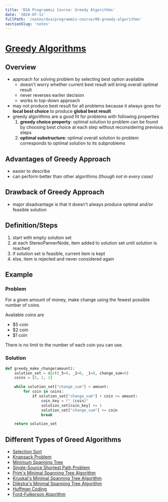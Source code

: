 ```yaml
---
title: 'DSA Programmiz Course: Greedy Algorithms'
date: '2024-07-11'
fullPath: '/notes/dsa/programmiz-course/08-greedy-algorithms'
sectionSlug: 'notes'
---
```


# [Greedy Algorithms](https://www.programiz.com/dsa/greedy-algorithm)

## Overview

- approach for solving problem by selecting best option available
    - doesn't worry whether current best result will bring overall optimal result
    - never reverses earlier decision
    - works in top-down approach
- may not produce best result for all problems because it always goes for **local best choice** to produce **global best result**
- greedy algorithms are a good fit for problems with following properties
    1. **greedy choice property**: optimal solution to problem can be found by choosing best choice at each step without reconsidering previous steps
    2. **optimal substructure**: optimal overall solution to problem corresponds to optimal solution to its subproblems

## Advantages of Greedy Approach

- easier to describe
- can perform better than other algorithms _(though not in every case)_

## Drawback of Greedy Approach

- major disadvantage is that it doesn't always produce optimal and/or feasible solution

## Definition/Steps

1. start with empty solution set
2. at each StereoPannerNode, item added to solution set until solution is reached
3. if solution set is feasible, current item is kept
4. else, item is rejected and never considered again

## Example

### Problem

For a given amount of money, make change using the fewest possible number of coins.

Available coins are
- $5 coin
- $2 coin
- $1 coin

There is no limit to the number of each coin you can use.

### Solution

```python
def greedy_make_change(amount):
    solution_set = dict(_5=0, _2=0, _1=0, change_sum=0)
    coins = [5, 2, 1]

    while solution_set["change_sum"] < amount:
        for coin in coins:
            if solution_set["change_sum"] + coin <= amount:
                coin_key = f"_{coin}"
                solution_set[coin_key] += 1
                solution_set["change_sum"] += coin
                break

    return solution_set


```

## Different Types of Greed Algorithms

- [Selection Sort](https://www.programiz.com/dsa/selection-sort)
- [Knapsack Problem](https://en.wikipedia.org/wiki/Knapsack_problem)
- [Minimum Spanning Tree](https://www.programiz.com/dsa/spanning-tree-and-minimum-spanning-tree)
- [Single-Source Shortest Path Problem](https://en.wikipedia.org/wiki/Shortest_path_problem)
- [Prim's Minimal Spanning Tree Algorithm](https://www.programiz.com/dsa/prim-algorithm)
- [Kruskal's Minimal Spanning Tree Algorithm](https://www.programiz.com/dsa/kruskal-algorithm)
- [Dijkstra's Minimal Spanning Tree Algorithm](https://www.programiz.com/dsa/dijkstra-algorithm)
- [Huffman Coding](https://www.programiz.com/dsa/huffman-coding)
- [Ford-Fulkerson Algorithm](https://www.programiz.com/dsa/ford-fulkerson-algorithm)
